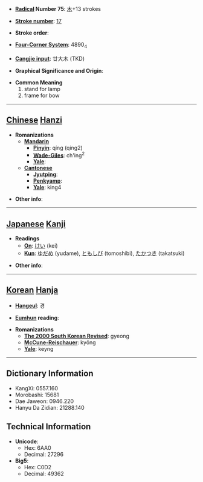 * '''[[Wiktionary:Chinese radical index| Radical]] Number 75''': [[Wiktionary:Chinese radical index 木|木]]+13 strokes

* '''[[Wiktionary:Chinese total strokes index|Stroke number]]''': [[Wiktionary:Chinese total strokes index 17|17]]

* '''Stroke order''': 

* '''[[Wiktionary:Chinese four corner index|Four-Corner System]]''': 4890<sub>4</sub>

* '''[[Wiktionary:Chinese Cangjie index|Cangjie input]]''': 廿大木 (TKD)

* '''Graphical Significance and Origin''': 

* '''Common Meaning'''
*#stand for lamp
*# frame for bow


----

== [[Chinese]] [[Hanzi]] ==

* '''Romanizations'''
** '''[[Mandarin]]'''
*** '''[[Pinyin]]''': qíng (qing2)
*** '''[[Wade-Giles]]''': ch'ing<sup>2</sup>
*** '''[[Yale]]''': 
** '''[[Cantonese]]'''
*** '''[[Jyutping]]''':
*** '''[[Penkyamp]]''': 
*** '''[[Yale]]''': king4

* '''Other info''': 

----

== [[Japanese]] [[Kanji]] ==

* '''Readings'''
** '''[[On]]''': [[けい]] (kei)
** '''[[Kun]]''': [[ゆだめ]] (yudame), [[ともしび]] (tomoshibi), [[たかつき]] (takatsuki)

* '''Other info''':  

----

== [[Korean]] [[Hanja]] ==

* '''[[Hangeul]]''': 경

* '''[[Eumhun]] reading''': 

* '''Romanizations'''
** '''[[The 2000 South Korean Revised Romanization|The 2000 South Korean Revised]]''': gyeong
** '''[[McCune-Reischauer]]''': kyŏng
** '''[[Yale]]''': keyng

----

== Dictionary Information ==

* KangXi: 0557.160
* Morobashi: 15681
* Dae Jaweon: 0946.220
* Hanyu Da Zidian: 21288.140

== Technical Information ==

* '''Unicode''':
** Hex: 6AA0
** Decimal: 27296
* '''Big5''':
** Hex: C0D2
** Decimal: 49362